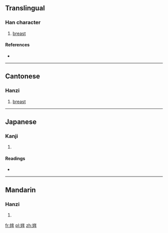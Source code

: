 ==Translingual==

===Han character===
{{Han char|rn=38|rad=女|as=06|sn=9|four=4845<sub>0</sub>|canj=女人手 (VOQ)|ids=⿰[[女]][[年]]}}

# {{context|Cantonese}} [[breast]]

====References====
* {{Han ref|kx=0260.180|dkj=06225|dj=0526.170|hdz=21044.120|uh=59E9|ud=23017|bh=CE70|bd=52848}}

----

==Cantonese==

===Hanzi===
{{yue-hanzi|jyut=[[nin1]]|y=nin1}}

# [[breast]]

----

==Japanese==

===Kanji===
{{ja-kanji|grade=|rs=女06}}

# {{defn|lang=ja|sort=女06}}

====Readings====
* {{ja-readings|on=[[でん]] (den), [[ねん]] (nen)|kun=}}

----

==Mandarin==

===Hanzi===
{{cmn-hanzi|pin=[[niàn]] ([[nian4]]), [[xiān]] ([[xian1]]), [[xiǎn]] ([[xian3]])|wg=nien<sup>4</sup>, hsien<sup>1</sup>, hsien<sup>3</sup>}}

# {{defn|lang=cmn|sort=女06}}

[[fr:姩]]
[[pl:姩]]
[[zh:姩]]